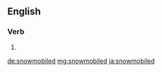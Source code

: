 ==English==

===Verb===
{{head|en|verb form}}

# {{en-past of|snowmobile}}

[[de:snowmobiled]]
[[mg:snowmobiled]]
[[ja:snowmobiled]]